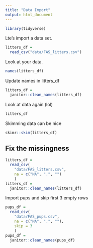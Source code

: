 ```yaml
---
title: "Data Import"
output: html_document
---
```


```r
library(tidyverse)
```

Lte's import a data set. 
```r
litters_df = 
  read_csv("data/FAS_litters.csv")
```

Look at your data. 
```r
names(litters_df)
```

Update names in litters_df
```r
litters_df = 
  janitor::clean_names(litters_df)
```

Look at data again (lol)
```r
litters_df
```

Skimming data can be nice
```r
skimr::skim(litters_df)
```

## Fix the missingness
```r
litters_df = 
  read_csv(
    "data/FAS_litters.csv", 
    na = c("NA", ".", "")
    )
litters_df = 
  janitor::clean_names(litters_df)
```

Import pups and skip first 3 empty rows
```r
pups_df = 
  read_csv(
    "data/FAS_pups.csv", 
    na = c("NA", ".", ""), 
    skip = 3
    )
pups_df = 
  janitor::clean_names(pups_df)
```

 